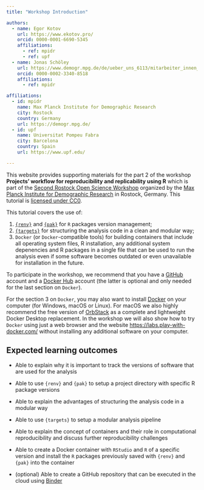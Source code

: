 ```yaml
---
title: "Workshop Introduction"

authors:
  - name: Egor Kotov
    url: https://www.ekotov.pro/
    orcid: 0000-0001-6690-5345
    affiliations:
      - ref: mpidr
      - ref: upf
  - name: Jonas Schöley
    url: https://www.demogr.mpg.de/de/ueber_uns_6113/mitarbeiter_innen_1899/jonas_schoeley_2341/
    orcid: 0000-0002-3340-8518
    affiliations:
      - ref: mpidr

affiliations:
  - id: mpidr
    name: Max Planck Institute for Demographic Research
    city: Rostock
    country: Germany
    url: https://demogr.mpg.de/
  - id: upf
    name: Universitat Pompeu Fabra
    city: Barcelona
    country: Spain
    url: https://www.upf.edu/

---
```


This website provides supporting materials for the part 2 of the workshop **Projects’ workflow for reproducibility and replicability using R** which is part of the [Second Rostock Open Science Workshop](https://www.demogr.mpg.de/en/news_events_6123/calendar_1921/second_rostock_open_science_workshop_13282){target="_blank"} organized by the [Max Planck Institute for Demographic Research](https://demogr.mpg.de/){target="_blank"} in Rostock, Germany. This tutorial is [licensed under CC0](license.qmd).

This tutorial covers the use of:

1. [`{renv}`](https://rstudio.github.io/renv/){target="_blank"} and [`{pak}`](https://pak.r-lib.org/){target="_blank"} for `R` packages version management;
2. [`{targets}`](https://docs.ropensci.org/targets/){target="_blank"} for structuring the analysis code in a clean and modular way;
3. `Docker` (or `Docker`-compatible tools) for building containers that include all operating system files, R installation, any additional system depenencies and R packages in a single file that can be used to run the analysis even if some software becomes outdated or even unavailable for installation in the future.

To participate in the workshop, we recommend that you have a [GitHub](https://github.com/){target="_blank"} account and a [Docker Hub](https://hub.docker.com/){target="_blank"} account (the latter is optional and only needed for the last section on `Docker`).

For the section 3 on `Docker`, you may also want to install [Docker](https://docs.docker.com/get-docker/){target="_blank"} on your computer (for Windows, macOS or Linux). For macOS we also highly recommend the free version of [OrbStack](https://orbstack.dev/download){target="_blank"} as a complete and lightweight Docker Desktop replacement. In the workshop we will also show how to try `Docker` using just a web browser and the website [https://labs.play-with-docker.com/](https://labs.play-with-docker.com/){target="_blank"} without installing any additional software on your computer.

## Expected learning outcomes

- Able to explain why it is important to track the versions of software that are used for the analysis

- Able to use `{renv}` and `{pak}` to setup a project directory with specific R package versions

- Able to explain the advantages of structuring the analysis code in a modular way

- Able to use `{targets}` to setup a modular analysis pipeline

- Able to explain the concept of containers and their role in computational reproducibility and discuss further reproducibility challenges

- Able to create a Docker container with `RStudio` and `R` of a specific version and install the `R` packages previously saved with `{renv}` and `{pak}` into the container

- (optional) Able to create a GitHub repository that can be executed in the cloud using [Binder](https://mybinder.org/){target="_blank"}
